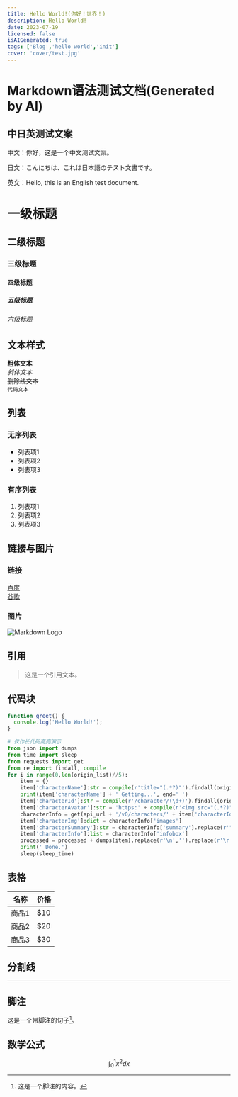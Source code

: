 ```yaml
---
title: Hello World!(你好！世界！)
description: Hello World!
date: 2023-07-19
licensed: false
isAIGenerated: true
tags: ['Blog','hello world','init']
cover: 'cover/test.jpg'
---
```


# Markdown语法测试文档(Generated by AI)

## 中日英测试文案

中文：你好，这是一个中文测试文案。

日文：こんにちは、これは日本語のテスト文書です。

英文：Hello, this is an English test document.

<Excerpt />


# 一级标题
## 二级标题
### 三级标题
#### 四级标题
##### 五级标题
###### 六级标题

## 文本样式

**粗体文本**  
_斜体文本_  
~~删除线文本~~  
`代码文本`  

## 列表

### 无序列表

- 列表项1
- 列表项2
- 列表项3

### 有序列表

1. 列表项1
2. 列表项2
3. 列表项3

## 链接与图片

### 链接

[百度](https://www.baidu.com)  
[谷歌](https://www.google.com)  

### 图片

![Markdown Logo](https://markdown-here.com/img/icon256.png)

## 引用

> 这是一个引用文本。

## 代码块

```javascript
function greet() {
  console.log('Hello World!');
}
```

```python
# 仅作长代码高亮演示
from json import dumps
from time import sleep
from requests import get
from re import findall, compile
for i in range(0,len(origin_list)//5):
    item = {}
    item['characterName']:str = compile(r'title="(.*?)"').findall(origin_list[i * 5 + 1])[0]
    print(item['characterName'] + ' Getting...', end=' ')
    item['characterId']:str = compile(r'/character/(\d+)').findall(origin_list[i * 5 + 1])[0]
    item['characterAvatar']:str = 'https:' + compile(r'<img src="(.*?)">').findall(origin_list[i * 5 + 1])[0]
    characterInfo = get(api_url + '/v0/characters/' + item['characterId'], headers=headers).json()
    item['characterImg']:dict = characterInfo['images']
    item['characterSummary']:str = characterInfo['summary'].replace(r'"',r'\"')
    item['characterInfo']:list = characterInfo['infobox']
    processed = processed + dumps(item).replace(r'\n','').replace(r'\r','') + '\n'
    print(' Done.')
    sleep(sleep_time)
```

## 表格

| 名称 | 价格 |
| --- | --- |
| 商品1 | $10 |
| 商品2 | $20 |
| 商品3 | $30 |

## 分割线

---

## 脚注

这是一个带脚注的句子[^1]。

[^1]: 这是一个脚注的内容。

## 数学公式

$$
\int_0^1 x^2 dx
$$
